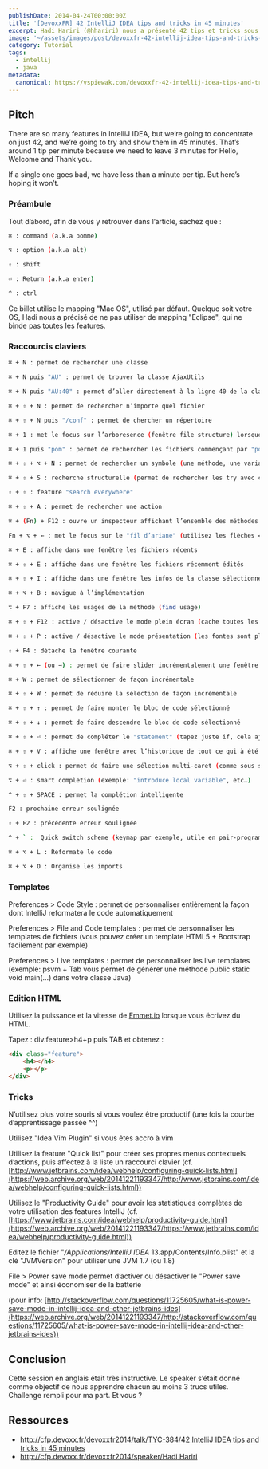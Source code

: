 ```yaml
---
publishDate: 2014-04-24T00:00:00Z
title: '[DevoxxFR] 42 IntelliJ IDEA tips and tricks in 45 minutes'
excerpt: Hadi Hariri (@hhariri) nous a présenté 42 tips et tricks sous IntelliJ IDEA 13. C’était l’occasion parfaite pour réviser tous ses raccourcis clavier.
image: '~/assets/images/post/devoxxfr-42-intellij-idea-tips-and-tricks-in-45-minutes/cover.png'
category: Tutorial
tags:
  - intellij
  - java
metadata:
  canonical: https://vspiewak.com/devoxxfr-42-intellij-idea-tips-and-tricks-in-45-minutes
---
```


## Pitch

There are so many features in IntelliJ IDEA, but we’re going to concentrate on just 42, and we’re going to try and show them in 45 minutes. That’s around 1 tip per minute because we need to leave 3 minutes for Hello, Welcome and Thank you.

If a single one goes bad, we have less than a minute per tip. But here’s hoping it won’t.


### Préambule

Tout d’abord, afin de vous y retrouver dans l’article, sachez que :

```bash
⌘ : command (a.k.a pomme)

⌥ : option (a.k.a alt)

⇧ : shift

⏎ : Return (a.k.a enter)

^ : ctrl
```


Ce billet utilise le mapping "Mac OS", utilisé par défaut. Quelque soit votre OS, Hadi nous a précisé de ne pas utiliser de mapping "Eclipse", qui ne binde pas toutes les features.

### Raccourcis claviers


```bash
⌘ + N : permet de rechercher une classe

⌘ + N puis "AU" : permet de trouver la classe AjaxUtils

⌘ + N puis "AU:40" : permet d’aller directement à la ligne 40 de la classe AjaxUtils

⌘ + ⇧ + N : permet de rechercher n’importe quel fichier

⌘ + ⇧ + N puis "/conf" : permet de chercher un répertoire

⌘ + 1 : met le focus sur l’arboresence (fenêtre file structure) lorsque vous aviez le focus sur la fenêtre d’édition

⌘ + 1 puis "pom" : permet de rechercher les fichiers commençant par "pom" dans l’arborescence

⌘ + ⇧ + ⌥ + N : permet de rechercher un symbole (une méthode, une variable, une classe CSS, etc…)

⌘ + ⇧ + S : recherche structurelle (permet de rechercher les try avec catch vides, etc…)

⇧ + ⇧ : feature "search everywhere"

⌘ + ⇧ + A : permet de rechercher une action

⌘ + (Fn) + F12 : ouvre un inspecteur affichant l’ensemble des méthodes

Fn + ⌥ + ← : met le focus sur le "fil d’ariane" (utilisez les flèches ← ↓ ↑ → naviguer ensuite)

⌘ + E : affiche dans une fenêtre les fichiers récents

⌘ + ⇧ + E : affiche dans une fenêtre les fichiers récemment édités

⌘ + ⇧ + I : affiche dans une fenêtre les infos de la classe sélectionnée (ou simplement où est le curseur)

⌘ + ⌥ + B : navigue à l’implémentation

⌥ + F7 : affiche les usages de la méthode (find usage)

⌘ + ⇧ + F12 : active / désactive le mode plein écran (cache toutes les fenêtres sur les cotés ainsi qu’en bas)

⌘ + ⇧ + P : active / désactive le mode présentation (les fontes sont plus grosses) (* A binder)

⇧ + F4 : détache la fenêtre courante

⌘ + ⇧ + ← (ou →) : permet de faire slider incrémentalement une fenêtre (tel que la barre de navigation) dans une direction

⌘ + W : permet de sélectionner de façon incrémentale

⌘ + ⇧ + W : permet de réduire la sélection de façon incrémentale

⌘ + ⇧ + ↑ : permet de faire monter le bloc de code sélectionné

⌘ + ⇧ + ↓ : permet de faire descendre le bloc de code sélectionné

⌘ + ⇧ + ⏎ : permet de compléter le "statement" (tapez juste if, cela ajoute les parenthèses ainsi que les accolades)

⌘ + ⇧ + V : affiche une fenêtre avec l’historique de tout ce qui à été copié (clipboard history)

⌥ + ⇧ + click : permet de faire une sélection multi-caret (comme sous sublime text)

⌥ + ⏎ : smart completion (exemple: "introduce local variable", etc…)

^ + ⇧ + SPACE : permet la complétion intelligente

F2 : prochaine erreur soulignée

⇧ + F2 : précédente erreur soulignée

^ + ` :  Quick switch scheme (keymap par exemple, utile en pair-programming, mais je n’ai pas réussi à le reproduire :s)

⌘ + ⌥ + L : Reformate le code

⌘ + ⌥ + O : Organise les imports
```


### Templates


Preferences > Code Style : permet de personnaliser entièrement la façon dont IntelliJ reformatera le code automatiquement

Preferences > File and Code templates : permet de personnaliser les templates de fichiers (vous pouvez créer un template HTML5 + Bootstrap facilement par exemple)

Preferences > Live templates : permet de personnaliser les live templates (exemple: psvm + Tab vous permet de générer une méthode public static void main(…) dans votre classe Java)

### Edition HTML


Utilisez la puissance et la vitesse de [Emmet.io](https://web.archive.org/web/20141221193347/http://emmet.io/) lorsque vous écrivez du HTML.

Tapez : div.feature>h4+p puis TAB et obtenez :

```html
<div class="feature">
    <h4></h4>
    <p></p>
</div>
```


### Tricks


N’utilisez plus votre souris si vous voulez être productif (une fois la courbe d’apprentissage passée ^^)

Utilisez "Idea Vim Plugin" si vous êtes accro à vim

Utilisez la feature "Quick list" pour créer ses propres menus contextuels d’actions, puis affectez à la liste un raccourci clavier (cf. [http://www.jetbrains.com/idea/webhelp/configuring-quick-lists.html](https://web.archive.org/web/20141221193347/http://www.jetbrains.com/idea/webhelp/configuring-quick-lists.html))

Utilisez le "Productivity Guide" pour avoir les statistiques complètes de votre utilisation des features IntelliJ (cf. [https://www.jetbrains.com/idea/webhelp/productivity-guide.html](https://web.archive.org/web/20141221193347/https://www.jetbrains.com/idea/webhelp/productivity-guide.html))

Editez le fichier "*/Applications/IntelliJ IDEA* 13.app/Contents/Info.plist" et la clé "JVMVersion" pour utiliser une JVM 1.7 (ou 1.8)

File > Power save mode permet d’activer ou désactiver le "Power save mode" et ainsi économiser de la batterie

(pour info: [http://stackoverflow.com/questions/11725605/what-is-power-save-mode-in-intellij-idea-and-other-jetbrains-ides](https://web.archive.org/web/20141221193347/http://stackoverflow.com/questions/11725605/what-is-power-save-mode-in-intellij-idea-and-other-jetbrains-ides))

## Conclusion


Cette session en anglais était très instructive. Le speaker s’était donné comme objectif de nous apprendre chacun au moins 3 trucs utiles. Challenge rempli pour ma part. Et vous ?

## Ressources

- [http://cfp.devoxx.fr/devoxxfr2014/talk/TYC-384/42 IntelliJ IDEA tips and tricks in 45 minutes](https://web.archive.org/web/20141221193347/http://cfp.devoxx.fr/devoxxfr2014/talk/TYC-384/42%20IntelliJ%20IDEA%20tips%20and%20tricks%20in%2045%20minutes)
- [http://cfp.devoxx.fr/devoxxfr2014/speaker/Hadi Hariri](https://web.archive.org/web/20141221193347/http://cfp.devoxx.fr/devoxxfr2014/speaker/f055fdd01608ab8b60dec468b7bddd0eae21eb3b/Hadi%20Hariri)
